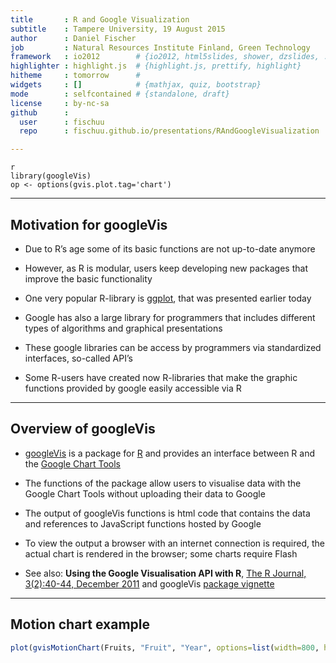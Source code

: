 ```yaml
---
title       : R and Google Visualization
subtitle    : Tampere University, 19 August 2015
author      : Daniel Fischer
job         : Natural Resources Institute Finland, Green Technology
framework   : io2012        # {io2012, html5slides, shower, dzslides, ...}
highlighter : highlight.js  # {highlight.js, prettify, highlight}
hitheme     : tomorrow      # 
widgets     : []            # {mathjax, quiz, bootstrap}
mode        : selfcontained # {standalone, draft}
license     : by-nc-sa
github      :
  user      : fischuu
  repo      : fischuu.github.io/presentations/RAndGoogleVisualization

---
```


```
{r setOptions, echo=FALSE}
library(googleVis)
op <- options(gvis.plot.tag='chart')
```
               
---

## Motivation for googleVis

* Due to R's age some of its basic functions are not up-to-date anymore

* However, as R is modular, users keep developing new packages that improve the basic functionality

* One very popular R-library is [ggplot](http://http://ggplot2.org/), that was presented earlier today

* Google has also a large library for programmers that includes different types of algorithms and graphical presentations

* These google libraries can be access by programmers via standardized interfaces, so-called API's

* Some R-users have created now R-libraries that make the graphic functions provided by google easily accessible via R

--- 

## Overview of googleVis

* [googleVis](http://code.google.com/p/google-motion-charts-with-r/) is a package for [R](http://www.r-poject.org/) and provides an interface between R and the [Google Chart Tools](https://developers.google.com/chart/)

* The functions of the package allow users to visualise data with the Google Chart Tools without uploading their data to Google

* The output of googleVis functions is html code that contains the data and references to JavaScript functions hosted by Google

* To view the output a browser with an internet connection is required, the actual chart is rendered in the browser; some charts require Flash

* See also: **Using the Google Visualisation API with R**, 
  [The R Journal, 3(2):40-44, December 2011](http://journal.r-project.org/archive/2011-2/RJournal_2011-2_Gesmann+de~Castillo.pdf) and googleVis [package vignette](http://cran.r-project.org/web/packages/googleVis/vignettes/googleVis.pdf)

---

## Motion chart example

```r
plot(gvisMotionChart(Fruits, "Fruit", "Year", options=list(width=800, height=400)))
```
